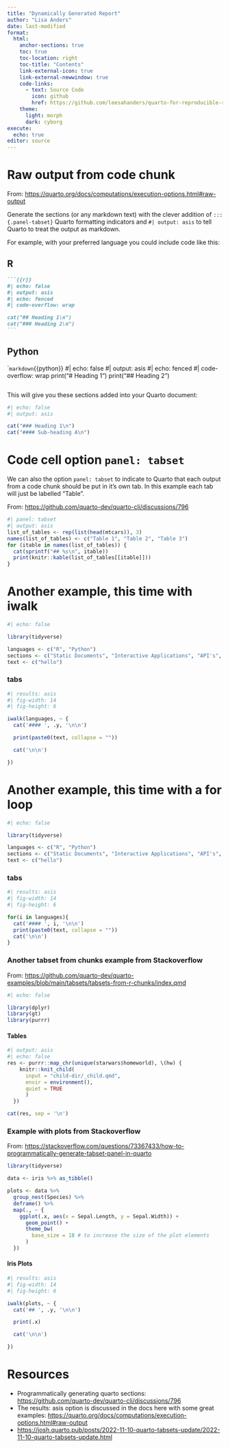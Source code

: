```yaml
---
title: "Dynamically Generated Report"
author: "Lisa Anders" 
date: last-modified
format: 
  html:
    anchor-sections: true
    toc: true
    toc-location: right
    toc-title: "Contents"
    link-external-icon: true
    link-external-newwindow: true
    code-links:
      - text: Source Code
        icon: github
        href: https://github.com/leesahanders/quarto-for-reproducible-reporting-demo/tree/main/content-examples/report-dynamically-generated
    theme: 
      light: morph
      dark: cyborg
execute:
  echo: true
editor: source
---
```


# Raw output from code chunk 

From: <https://quarto.org/docs/computations/execution-options.html#raw-output> 

Generate the sections (or any markdown text) with the clever addition of `::: {.panel-tabset}` Quarto formatting indicators and `#| output: asis` to tell Quarto to treat the output as markdown. 

For example, with your preferred language you could include code like this: 

::: {.panel-tabset}

## R

````markdown
```{{r}}
#| echo: false
#| output: asis
#| echo: fenced
#| code-overflow: wrap

cat("## Heading 1\n")
cat("### Heading 2\n")
```
````

## Python

````markdown
```{{python}}
#| echo: false
#| output: asis
#| echo: fenced
#| code-overflow: wrap
print("# Heading 1\n")
print("## Heading 2\n")
```
```

:::

This will give you these sections added into your Quarto document: 

```r
#| echo: false
#| output: asis

cat("### Heading 1\n")
cat("#### Sub-heading A\n")
```

# Code cell option `panel: tabset`

We can also the option `panel: tabset` to indicate to Quarto that each output from a code chunk should be put in it's own tab. In this example each tab will just be labelled "Table". 

From: <https://github.com/quarto-dev/quarto-cli/discussions/796> 

```r
#| panel: tabset
#| output: asis
list_of_tables <- rep(list(head(mtcars)), 3)
names(list_of_tables) <- c("Table 1", "Table 2", "Table 3")
for (itable in names(list_of_tables)) {
  cat(sprintf("## %s\n", itable))
  print(knitr::kable(list_of_tables[[itable]]))
}
```

# Another example, this time with iwalk

```r
#| echo: false

library(tidyverse)

languages <- c("R", "Python")
sections <- c("Static Documents", "Interactive Applications", "API's", "Pins")
text <- c("hello")
```

### tabs

:::: {.column-body}
::: {.panel-tabset}
```r
#| results: asis
#| fig-width: 14
#| fig-height: 6

iwalk(languages, ~ {
  cat('#### ', .y, '\n\n')

  print(paste0(text, collapse = ""))

  cat('\n\n')

})

```

:::
::::


# Another example, this time with a for loop

```r
#| echo: false

library(tidyverse)

languages <- c("R", "Python")
sections <- c("Static Documents", "Interactive Applications", "API's", "Pins")
text <- c("hello")
```

### tabs

:::: {.column-body}
::: {.panel-tabset}
```r
#| results: asis
#| fig-width: 14
#| fig-height: 6

for(i in languages){
  cat('#### ', i, '\n\n')
  print(paste0(text, collapse = ""))
  cat('\n\n')
}
```

:::
::::

### Another tabset from chunks example from Stackoverflow

From: <https://github.com/quarto-dev/quarto-examples/blob/main/tabsets/tabsets-from-r-chunks/index.qmd>

```r
#| echo: false

library(dplyr)
library(gt)
library(purrr)
```

#### Tables

::: {.panel-tabset}

```r
#| output: asis
#| echo: false
res <- purrr::map_chr(unique(starwars$homeworld), \(hw) {
    knitr::knit_child(
      input = "child-dir/_child.qmd",
      envir = environment(),
      quiet = TRUE
      )
  })

cat(res, sep = '\n')
```
:::


### Example with plots from Stackoverflow 

From: <https://stackoverflow.com/questions/73367433/how-to-programmatically-generate-tabset-panel-in-quarto>

```r
library(tidyverse)

data <- iris %>% as_tibble()

plots <- data %>%
  group_nest(Species) %>%
  deframe() %>%
  map(., ~ {
    ggplot(.x, aes(x = Sepal.Length, y = Sepal.Width)) +
      geom_point() +
      theme_bw(
        base_size = 18 # to increase the size of the plot elements
      )
  })

```

#### Iris Plots

:::: {.column-screen}
::: {.panel-tabset}
```r
#| results: asis
#| fig-width: 14
#| fig-height: 6

iwalk(plots, ~ {
  cat('## ', .y, '\n\n')

  print(.x)

  cat('\n\n')

})

```

:::
::::



# Resources 

- Programmatically generating quarto sections: <https://github.com/quarto-dev/quarto-cli/discussions/796>
- The results: asis option is discussed in the docs here with some great examples: <https://quarto.org/docs/computations/execution-options.html#raw-output>
- <https://josh.quarto.pub/posts/2022-11-10-quarto-tabsets-update/2022-11-10-quarto-tabsets-update.html>
 
